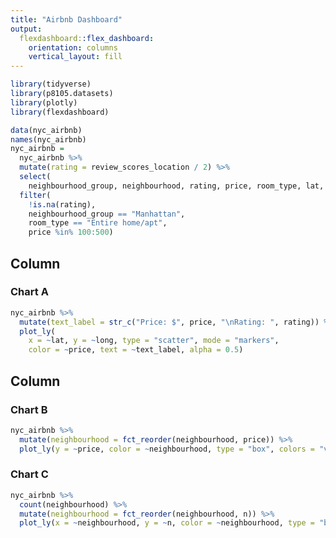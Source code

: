 ```yaml
---
title: "Airbnb Dashboard"
output: 
  flexdashboard::flex_dashboard:
    orientation: columns
    vertical_layout: fill
---
```


```r
library(tidyverse)
library(p8105.datasets)
library(plotly)
library(flexdashboard)
```

```r
data(nyc_airbnb)
names(nyc_airbnb)
nyc_airbnb = 
  nyc_airbnb %>% 
  mutate(rating = review_scores_location / 2) %>%
  select(
    neighbourhood_group, neighbourhood, rating, price, room_type, lat, long) %>%
  filter(
    !is.na(rating), 
    neighbourhood_group == "Manhattan",
    room_type == "Entire home/apt",
    price %in% 100:500)
```

Column {data-width=650}
-----------------------------------------------------------------------

### Chart A

```r
nyc_airbnb %>%
  mutate(text_label = str_c("Price: $", price, "\nRating: ", rating)) %>% 
  plot_ly(
    x = ~lat, y = ~long, type = "scatter", mode = "markers",
    color = ~price, text = ~text_label, alpha = 0.5)
```

Column {data-width=350}
-----------------------------------------------------------------------

### Chart B

```r
nyc_airbnb %>% 
  mutate(neighbourhood = fct_reorder(neighbourhood, price)) %>% 
  plot_ly(y = ~price, color = ~neighbourhood, type = "box", colors = "viridis")
```

### Chart C

```r
nyc_airbnb %>% 
  count(neighbourhood) %>% 
  mutate(neighbourhood = fct_reorder(neighbourhood, n)) %>% 
  plot_ly(x = ~neighbourhood, y = ~n, color = ~neighbourhood, type = "bar", colors = "viridis")
```

